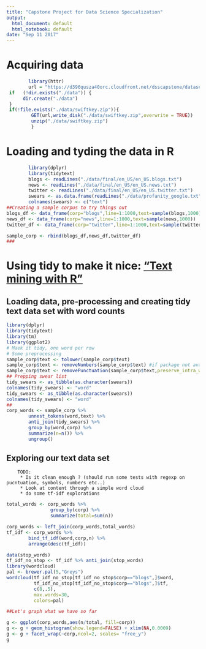 ```yaml
---
title: "Capstone Project for Data Science Specialization"
output:
  html_document: default
  html_notebook: default
date: "Sep 11 2017"
---
```


# Acquiring data

```r
        library(httr)
        url = "https://d396qusza40orc.cloudfront.net/dsscapstone/dataset/Coursera-SwiftKey.zip"
 if   (!dir.exists("./data")) {
      dir.create("./data")   
 }
 if(!file.exists("./data/swiftkey.zip")){
         GET(url,write_disk("./data/swiftkey.zip",overwrite = TRUE))
         unzip("./data/swiftkey.zip")
         }       
```
# Loading and tyding the data in R

```r
        library(dplyr)
        library(tidytext)
        blogs <- readLines("./data/final/en_US/en_US.blogs.txt")
        news <- readLines("./data/final/en_US/en_US.news.txt")
        twitter <- readLines("./data/final/en_US/en_US.twitter.txt")
        swears <- as.data.frame(readLines("./data/profanity_google.txt"))
        colnames(swears) <- c("text")
##Creating a sample corpus to try things out
blogs_df <- data_frame(corp="blogs",line=1:1000,text=sample(blogs,1000))
news_df <- data_frame(corp="news",line=1:1000,text=sample(news,1000))
twitter_df <- data_frame(corp="twitter",line=1:1000,text=sample(twitter,1000))

sample_corp <- rbind(blogs_df,news_df,twitter_df)
###

```
# Using tidy to make it nice: ["Text mining with R"](http://tidytextmining.com)
## Loading data, pre-processing and creating tidy text data set with word counts
```r
library(dplyr)
library(tidytext)
library(tm)
library(ggplot2)
# Maek it tidy, one word per row
# Some preprocessing
sample_corp$text <- tolower(sample_corp$text)
sample_corp$text <- removeNumbers(sample_corp$text) #if package not available, could use a regexp
sample_corp$text <- removePunctuation(sample_corp$text,preserve_intra_word_dashes = TRUE)
## Prepping swear list
tidy_swears <- as_tibble(as.character(swears))
colnames(tidy_swears) <- "word"
tidy_swears <- as_tibble(as.character(swears))
colnames(tidy_swears) <- "word"
##
corp_words <- sample_corp %>%
        unnest_tokens(word,text) %>%
        anti_join(tidy_swears) %>%
        group_by(word,corp) %>%
        summarize(n=n()) %>%
        ungroup()
```
## Exploring our text data set
        TODO:  
         * Is it clean enough ? (should run some tests with regexp on pucntuation, symbols, numbers etc..)
         * Look at content through a simple word cloud
         * do some tf-idf explorations
```r
total_words <- corp_words %>%
                group_by(corp) %>%
                summarize(total=sum(n))

corp_words <- left_join(corp_words,total_words)
tf_idf <- corp_words %>%
        bind_tf_idf(word,corp,n) %>%
        arrange(desc(tf_idf))

data(stop_words)
tf_idf_no_stop <- tf_idf %>% anti_join(stop_words)
library(wordcloud)
pal <- brewer.pal(5,"Greys")
wordcloud(tf_idf_no_stop[tf_idf_no_stop$corp=="blogs",]$word,
          tf_idf_no_stop[tf_idf_no_stop$corp=="blogs",]$tf,
          c(8,.5),
          max.words=30,
          colors=pal)
```

```r
##Let's graph what we have so far

g <- ggplot(corp_words,aes(n/total, fill=corp))
g <- g + geom_histogram(show.legend=FALSE) + xlim(NA,0.0009)
g <- g + facet_wrap(~corp,ncol=2, scales= "free_y")
g

```

